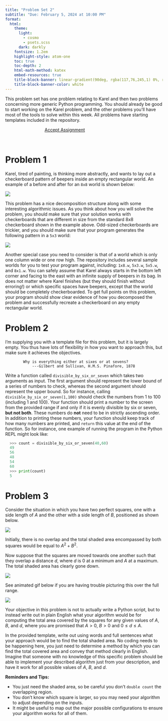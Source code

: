 ```yaml
---
title: "Problem Set 2"
subtitle: "Due: February 5, 2024 at 10:00 PM"
format:
  html:
    theme:
      light: 
        - cosmo
        - psets.scss
      dark: darkly
    fontsize: 1.2em
    highlight-style: atom-one
    toc: true
    toc-depth: 2
    html-math-method: katex
    embed-resources: true
    title-block-banner: linear-gradient(90deg, rgba(117,76,245,1) 0%, rgba(0,212,255,1) 100%)
    title-block-banner-color: white
---
```


This problem set has one problem relating to Karel and then two problems concerning more generic Python programming. You should already be good to start working on the Karel problem, and the other problems you'll have most of the tools to solve within this week. All problems have starting templates included in the repository.

```{=html}
<a href='https://classroom.github.com/a/G3Q65B-V' target="_blank" class="btn btn-info" style='margin:auto; display: block; width:50%;'>Accept Assignment</a>
```
<br>

# Problem 1
Karel, tired of painting, is thinking more abstractly, and wants to lay out a checkerboard pattern of beepers inside an empty rectangular world. An example of a before and after for an `8x8` world is shown below:

![](./images/checkerb.png)


This problem has a nice decomposition structure along with some interesting algorithmic issues. As you think about how you will solve the problem, you should make sure that your solution works with checkerboards that are different in size from the standard 8x8 checkerboard shown in the example above. Odd-sized checkerboards are trickier, and you should make sure that your program generates the following pattern in a `5x3` world:

![](./images/board_2.png)


Another special case you need to consider is that of a world which is only one column wide or one row high. The repository includes several sample worlds for you to test your program against, including: `1x8.w`, `5x3.w`, `5x5.w`, and `8x1.w`. You can safely assume that Karel always starts in the bottom left corner and facing to the east with an infinite supply of beepers in its bag. In does not matter where Karel finishes (but they should finish without erroring!) or which specific spaces have beepers, except that the world should be completely checkerboarded. To get full points on this problem, your program should show clear evidence of how you decomposed the problem and successfully recreate a checkerboard on any empty rectangular world.



# Problem 2
I'm supplying you with a template file for this problem, but it is largely empty. You thus have lots of flexibility in how you want to approach this, but make sure it achieves the objectives.

		    Why is everything either at sixes or at sevens?
                ---Gilbert and Sullivan, H.M.S. Pinafore, 1878

Write a function called `divisible_by_six_or_seven` which takes two arguments as input. The first argument should represent the lower bound of a series of numbers to check, whereas the second argument should represent the upper bound. So for instance, calling `divisible_by_six_or_seven(1,100)` should check the numbers from 1 to 100 (including 1 and 100). Your function should print a number to the screen from the provided range if and only if it is evenly divisible by six or seven, **but not both**. These numbers do **not** need to be in strictly ascending order. In addition to printing these numbers, your function should keep track of how many numbers are printed, and `return` this value at the end of the function. 
So for instance, one example of running the program in the Python REPL might look like:
```python
  >>> count = divisible_by_six_or_seven(40,60)
  49
  56
  48
  54
  60
  >>> print(count)
  5
```

# Problem 3

Consider the situation in which you have two perfect squares, one with a side length of $A$ and the other with a side length of $B$, positioned as shown below. 

![](./images/block_1.png)

Initially, there is no overlap and the total shaded area encompassed by both squares would be equal to $A^2 + B^2$.

Now suppose that the squares are moved towards one another such that they overlap a distance $d$, where $d$ is 0 at a minimum and $A$ at a maximum. The total shaded area has clearly gone down.

![](./images/block_2.png)

  See animated gif below if you are having trouble picturing this over the full range.

![](./images/Squares_anim1.gif)


Your objective in this problem is not to actually write a Python script, but to instead write out in plain English what your algorithm would be for computing the total area covered by the squares for any given values of $A$, $B$, and $d$, where you are promised that $A > 0$, $B > 0$ and $0 \leq d \leq A$.

In the provided template, write out using words and full sentences what your approach would be to find the total shaded area. No coding needs to be happening here, you just need to determine a method by which you can find the total covered area and convey that method clearly in English. Imagine that someone with no knowledge of this specific problem should be able to implement your described algorithm just from your description, and have it work for all possible values of $A$, $B$, and $d$.


**Reminders and Tips:**

- You just need the shaded area, so be careful you don't `double count` the overlapping region.
- You don't know which square is larger, so you may need your algorithm to adjust depending on the inputs.
- It might be useful to map out the major possible configurations to ensure your algorithm works for all of them.
